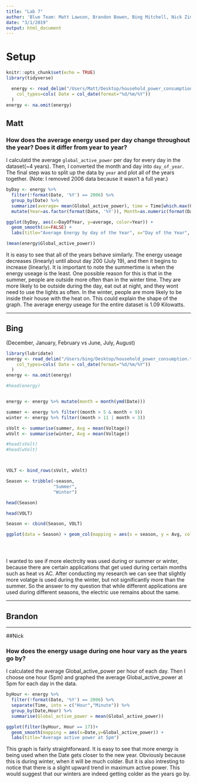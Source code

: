 ```yaml
---
title: "Lab 7"
author: 'Blue Team: Matt Lawson, Brandon Bowen, Bing Mitchell, Nick Zimmerman'
date: "3/1/2019"
output: html_document
---
```

# Setup

```r
knitr::opts_chunk$set(echo = TRUE)
library(tidyverse)
```


```r
  energy <- read_delim("/Users/Matt/Desktop/household_power_consumption.txt", delim=";",
    col_types=cols( Date = col_date(format="%d/%m/%Y"))
  )
energy <- na.omit(energy)
```



## Matt

### How does the average energy used per day change throughout the year? Does it differ from year to year?

I calculatd the average `global_active_power` per day for every day in the dataset(~4 years). Then, I converted the month and day into `day_of_year`. The final step was to split up the data by `year` and plot all of the years together. (Note: I removed 2006 data because it wasn't a full year.)

```r
byDay <- energy %>%
  filter(!format(Date, '%Y') == 2006) %>%
  group_by(Date) %>%
  summarize(average= mean(Global_active_power), time = Time[which.max(Global_active_power)]) %>%
  mutate(Year=as.factor(format(Date, '%Y')), Month=as.numeric(format(Date,'%m')), DayOfYear=as.numeric(format(Date,'%j')))
```


```r
ggplot(byDay, aes(x=DayOfYear, y=average, color=Year)) + 
  geom_smooth(se=FALSE) + 
  labs(title="Average Energy by day of the Year", x="Day of the Year", y="Average Energy Useage (KiloWatt)")
```
```r
(mean(energy$Global_active_power))
```

It is easy to see that all of the years behave similarly. The energy useage decreases (linearly) until about day 200 (July 19), and then it begins to increase (linearly). It is important to note the summertime is when the energy useage is the least. One possible reason for this is that in the summer, people are outside more often than in the winter time. They are more likely to be outside during the day, eat out at night, and they wont need to use the lights as often. In the winter, people are more likely to be inside their house with the heat on. This could explain the shape of the graph. The average energy useage for the entire dataset is 1.09 Kilowatts. 







--- 
  
## Bing
(December, January, February vs June, July, August)

```r
library(lubridate)
energy <- read_delim("/Users/bing/Desktop/household_power_consumption.txt", delim=";",
    col_types=cols( Date = col_date(format="%d/%m/%Y"))
  )
energy <- na.omit(energy)

#head(energy)


energy <- energy %>% mutate(month = month(ymd(Date)))

summer <- energy %>% filter((month > 5 & month < 9))
winter <- energy %>% filter((month > 11 | month < 3))

sVolt <- summarise(summer, Avg = mean(Voltage))
wVolt <- summarise(winter, Avg = mean(Voltage))

#head(sVolt)
#head(wVolt)



VOLT <- bind_rows(sVolt, wVolt)

Season <- tribble(~season,
                  "Summer",
                  "Winter")

head(Season)

head(VOLT)

Season <- cbind(Season, VOLT)

ggplot(data = Season) + geom_col(mapping = aes(x = season, y = Avg, color = season))





```

I wanted to see if more electrcity was used during or summer or winter, because there are certain applications that get used during certain months such as heat vs AC. After conducting my research we can see that slightly more volatge is used during the winter, but not significantly more than the summer. So the answer to my question that while different applications are used during different seasons, the electric use remains about the same.





---

## Brandon









--- 

##Nick

### How does the energy usage during one hour vary as the years go by?

I calculated the average Global_active_power per hour of each day. Then I choose one hour (5pm) and graphed the average Global_active_power at 5pm for each day in the data. 

```r
byHour <- energy %>%
  filter(!format(Date, '%Y') == 2006) %>%
  separate(Time, into = c("Hour","Minute")) %>%
  group_by(Date,Hour) %>%
  summarise(Global_active_power = mean(Global_active_power))

```
```r
ggplot(filter(byHour, Hour == 17))+
  geom_smooth(mapping = aes(x=Date,y=Global_active_power)) +
  labs(title="Average active power at 5pm")
```

This graph is fairly straightforward. It is easy to see that more energy is being used when the Date gets closer to the new year. Obviously because this is during winter, when it will be much colder. But it is also intresting to notice that there is a slight upward trend in maximum active power. This would suggest that our winters are indeed getting colder as the years go by.
